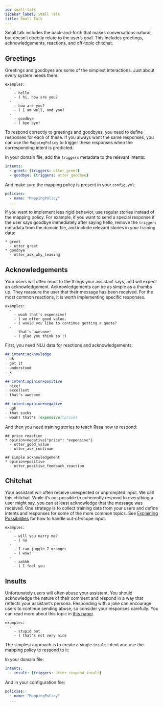 ```yaml
---
id: small-talk
sidebar_label: Small Talk
title: Small Talk
---
```


Small talk includes the back-and-forth that makes conversations natural,
but doesn’t directly relate to the user’s goal. This includes greetings,
acknowledgements, reactions, and off-topic chitchat.

<a aria-hidden="true" tabIndex="-1" className="anchor enhancedAnchor" id="greetings"></a>

## Greetings

Greetings and goodbyes are some of the simplest interactions. Just about every system needs them.

```
examples:
  -
    - hello
    - ( hi, how are you?
  -
    - how are you?
    - ( I am well, and you?
  -
    - goodbye
    - ( bye bye!
```
To respond correctly to greetings and goodbyes, you need to define responses
for each of these. If you always want the same responses, you can use the `MappingPolicy`
to trigger these responses when the corresponding intent is predicted.

In your domain file, add the `triggers` metadata to the relevant intents:

```yaml
intents:
  - greet: {triggers: utter_greet}
  - goodbye: {triggers: utter_goodbye}
```

And make sure the mapping policy is present in your `config.yml`:

```yaml
policies:
  - name: "MappingPolicy"
  ...
```

If you want to implement less rigid behavior, use regular stories
instead of the mapping policy. For example, if you want to send a special
response if the user says goodbye immediately after saying hello, remove the
`triggers` metadata from the domain file, and include relevant stories in your
training data:

```story
* greet
  - utter_greet
* goodbye
  - utter_ask_why_leaving
```

## Acknowledgements

Your users will often react to the things your assistant says, and will expect an acknowledgement.
Acknowledgements can be as simple as a thumbs up.
They reassure the user that their message has been received.
For the most common reactions, it is worth implementing specific responses.

```
examples:
  -
    - woah that's expensive!
    - ( we offer good value.
    - ( would you like to continue getting a quote?
  -
    - that's awesome!
    - ( glad you think so :)
```
First, you need NLU data for reactions and acknowledgements:

```md
## intent:acknowledge
- ok
- got it
- understood
- k

## intent:opinion+positive
- nice!
- excellent
- that's awesome

## intent:opinion+negative
- ugh
- that sucks
- woah! that's [expensive](price)
```

And then you need training stories to teach Rasa how to respond:

```story
## price reaction
* opinion+negative{"price": "expensive"}
  - utter_good_value
  - utter_ask_continue

## simple acknowledgement
* opinion+positive
  - utter_positive_feedback_reaction
```

## Chitchat

Your assistant will often receive unexpected or unprompted input.
We call this chitchat.
While it’s not possible to coherently respond to everything a user
might say, you can at least acknowledge that the message was received.
One strategy is to collect training data from your users and define intents
and responses for some of the more common topics.
See [Explaining Possibilities](/docs/dialogue-elements/guiding-users#explaining-possibilities) for how to handle out-of-scope input.

```
examples:
  -
    - will you marry me?
    - ( no
  -
    - I can juggle 7 oranges
    - ( wow!
  -
    - aahhh
    - ( I feel you
```
## Insults

Unfortunately users will often abuse your assistant. You should acknowledge the nature of their
comment and respond in a way that reflects your assistant’s persona.
Responding with a joke can encourage users to continue sending abuse, so consider your responses carefully.
You can read more about this topic in [this paper](https://www.aclweb.org/anthology/W18-0802).

```
examples:
  -
    - stupid bot
    - ( that's not very nice
```
The simplest approach is to create a single `insult` intent and use the mapping policy
to respond to it:

In your domain file:

```yaml
intents:
  - insult: {triggers: utter_respond_insult}
```

And in your configuration file:

```yaml
policies:
  - name: "MappingPolicy"
  ...
```

